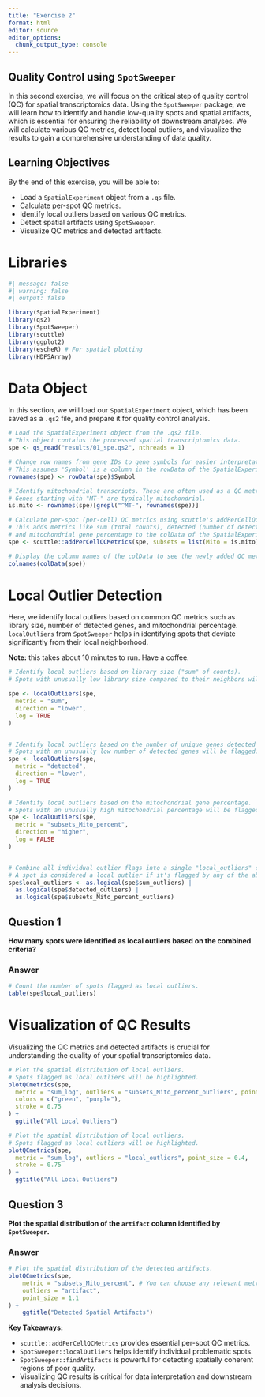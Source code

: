 ```yaml
---
title: "Exercise 2"
format: html
editor: source
editor_options: 
  chunk_output_type: console
---
```


## Quality Control using `SpotSweeper`

In this second exercise, we will focus on the critical step of quality control (QC) for spatial transcriptomics data. Using the `SpotSweeper` package, we will learn how to identify and handle low-quality spots and spatial artifacts, which is essential for ensuring the reliability of downstream analyses. We will calculate various QC metrics, detect local outliers, and visualize the results to gain a comprehensive understanding of data quality.

## Learning Objectives

By the end of this exercise, you will be able to:

- Load a `SpatialExperiment` object from a `.qs` file.
- Calculate per-spot QC metrics.
- Identify local outliers based on various QC metrics.
- Detect spatial artifacts using `SpotSweeper`.
- Visualize QC metrics and detected artifacts.

# Libraries
```r
#| message: false
#| warning: false
#| output: false

library(SpatialExperiment)
library(qs2)
library(SpotSweeper)
library(scuttle)
library(ggplot2)
library(escheR) # For spatial plotting
library(HDF5Array)
```

# Data Object

In this section, we will load our `SpatialExperiment` object, which has been saved as a `.qs2` file, and prepare it for quality control analysis.

```r
# Load the SpatialExperiment object from the .qs2 file.
# This object contains the processed spatial transcriptomics data.
spe <- qs_read("results/01_spe.qs2", nthreads = 1)

# Change row names from gene IDs to gene symbols for easier interpretation.
# This assumes 'Symbol' is a column in the rowData of the SpatialExperiment object.
rownames(spe) <- rowData(spe)$Symbol

# Identify mitochondrial transcripts. These are often used as a QC metric.
# Genes starting with "MT-" are typically mitochondrial.
is.mito <- rownames(spe)[grepl("^MT-", rownames(spe))]

# Calculate per-spot (per-cell) QC metrics using scuttle's addPerCellQCMetrics function.
# This adds metrics like sum (total counts), detected (number of detected genes),
# and mitochondrial gene percentage to the colData of the SpatialExperiment object.
spe <- scuttle::addPerCellQCMetrics(spe, subsets = list(Mito = is.mito))

# Display the column names of the colData to see the newly added QC metrics.
colnames(colData(spe))
```

<!-- # Subsetting for Demonstration -->

<!-- For the purpose of this tutorial, and to reduce computation time, we will subset the `SpatialExperiment` object to a smaller number of genes and spots. In a real analysis, you would typically work with the full dataset or apply more sophisticated filtering criteria. -->

<!-- ```{r} -->
<!-- # Subset to a smaller number of genes (e.g., top 1000 genes by variance or a random subset). -->
<!-- # For simplicity, let's take a random subset of 1000 genes. -->
<!-- set.seed(123) # for reproducibility -->
<!-- num_genes_to_keep <- 1000 -->
<!-- if (nrow(spe) > num_genes_to_keep) { -->
<!--   gene_indices <- sample(seq_len(nrow(spe)), num_genes_to_keep) -->
<!--   spe_subset <- spe[gene_indices, ] -->
<!-- } else { -->
<!--   spe_subset <- spe -->
<!-- } -->

<!-- # Subset to a smaller number of spots (e.g., a random subset of 5000 spots). -->
<!-- num_spots_to_keep <- 5000 -->
<!-- if (ncol(spe_subset) > num_spots_to_keep) { -->
<!--   spot_indices <- sample(seq_len(ncol(spe_subset)), num_spots_to_keep) -->
<!--   spe_subset <- spe_subset[, spot_indices] -->
<!-- } else { -->
<!--   spe_subset <- spe_subset -->
<!-- } -->

<!-- spe <- spe_subset -->

<!-- # Display the dimensions of the subsetted object to confirm reduction. -->
<!-- dim(spe) -->
<!-- ``` -->

<!-- ## Question: Impact of Subsetting -->

<!-- **What are the potential implications of subsetting the data (both genes and spots) for QC analysis in a real-world scenario?** -->

<!-- :::{.callout-tip collapse="true"} -->
<!-- ### Answer -->

<!-- Subsetting the data can significantly speed up computations, which is beneficial for tutorials and initial exploration. However, in a real-world scenario, it has several implications: -->

<!-- -   **Loss of Information:** Subsetting genes might remove important genes that could be relevant for certain QC metrics or biological insights. Subsetting spots might miss localized artifacts or rare cell populations. -->
<!-- -   **Altered Statistics:** Metrics like `localOutliers` and `findArtifacts` rely on neighborhood information. Subsetting spots can change the definition of neighborhoods and thus alter the results of these analyses. -->
<!-- -   **Representativeness:** A small subset might not be representative of the entire dataset, potentially leading to biased conclusions about data quality. -->

<!-- Therefore, while useful for quick demonstrations, full QC should ideally be performed on the complete dataset. -->
<!-- ::: -->

# Local Outlier Detection

Here, we identify local outliers based on common QC metrics such as library size, number of detected genes, and mitochondrial percentage. `localOutliers` from `SpotSweeper` helps in identifying spots that deviate significantly from their local neighborhood.

**Note:** this takes about 10 minutes to run. Have a coffee. 

```r
# Identify local outliers based on library size ("sum" of counts).
# Spots with unusually low library size compared to their neighbors will be flagged.

spe <- localOutliers(spe,
  metric = "sum",
  direction = "lower",
  log = TRUE
)


# Identify local outliers based on the number of unique genes detected ("detected").
# Spots with an unusually low number of detected genes will be flagged.
spe <- localOutliers(spe,
  metric = "detected",
  direction = "lower",
  log = TRUE
)

# Identify local outliers based on the mitochondrial gene percentage.
# Spots with an unusually high mitochondrial percentage will be flagged.
spe <- localOutliers(spe,
  metric = "subsets_Mito_percent",
  direction = "higher",
  log = FALSE
)


# Combine all individual outlier flags into a single "local_outliers" column.
# A spot is considered a local outlier if it's flagged by any of the above metrics.
spe$local_outliers <- as.logical(spe$sum_outliers) |
  as.logical(spe$detected_outliers) |
  as.logical(spe$subsets_Mito_percent_outliers)
```

## Question 1

**How many spots were identified as local outliers based on the combined criteria?**

:::{.callout-tip collapse="true"}
### Answer

```r
# Count the number of spots flagged as local outliers.
table(spe$local_outliers)
```
:::





# Visualization of QC Results

Visualizing the QC metrics and detected artifacts is crucial for understanding the quality of your spatial transcriptomics data.

```r
# Plot the spatial distribution of local outliers.
# Spots flagged as local outliers will be highlighted.
plotQCmetrics(spe,
  metric = "sum_log", outliers = "subsets_Mito_percent_outliers", point_size = 0.4,
  colors = c("green", "purple"),
  stroke = 0.75
) +
  ggtitle("All Local Outliers")
```

```r
# Plot the spatial distribution of local outliers.
# Spots flagged as local outliers will be highlighted.
plotQCmetrics(spe,
  metric = "sum_log", outliers = "local_outliers", point_size = 0.4,
  stroke = 0.75
) +
  ggtitle("All Local Outliers")
```




## Question 3

**Plot the spatial distribution of the `artifact` column identified by `SpotSweeper`.**

:::{.callout-tip collapse="true"}
### Answer

```r
# Plot the spatial distribution of the detected artifacts.
plotQCmetrics(spe,
    metric = "subsets_Mito_percent", # You can choose any relevant metric to display
    outliers = "artifact", 
    point_size = 1.1
) +
    ggtitle("Detected Spatial Artifacts")
```
:::

:::{.callout-important}
**Key Takeaways:**

-   `scuttle::addPerCellQCMetrics` provides essential per-spot QC metrics.
-   `SpotSweeper::localOutliers` helps identify individual problematic spots.
-   `SpotSweeper::findArtifacts` is powerful for detecting spatially coherent regions of poor quality.
-   Visualizing QC results is critical for data interpretation and downstream analysis decisions.
:::
